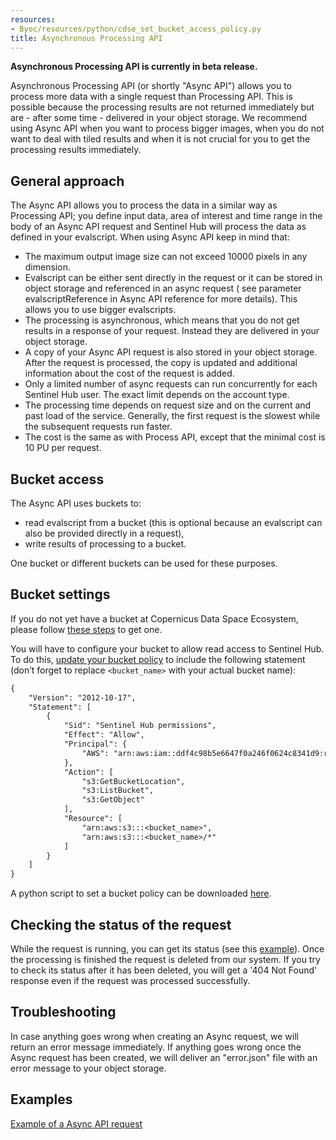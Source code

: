 ```yaml
---
resources:
- Byoc/resources/python/cdse_set_bucket_access_policy.py
title: Asynchronous Processing API
---
```


**Asynchronous Processing API is currently in beta release.**

Asynchronous Processing API (or shortly \"Async API\") allows you to
process more data with a single request than Processing API. This is
possible because the processing results are not returned immediately but
are - after some time - delivered in your object storage. We recommend
using Async API when you want to process bigger images, when you do not
want to deal with tiled results and when it is not crucial for you to
get the processing results immediately.

## General approach

The Async API allows you to process the data in a similar way as
Processing API; you define input data, area of interest and time range
in the body of an Async API request and Sentinel Hub will process the
data as defined in your evalscript. When using Async API keep in mind
that:

-   The maximum output image size can not exceed 10000 pixels in any
    dimension.
-   Evalscript can be either sent directly in the request or it can be
    stored in object storage and referenced in an async request ( see
    parameter evalscriptReference in Async API reference for more
    details). This allows you to use bigger evalscripts.
-   The processing is asynchronous, which means that you do not get
    results in a response of your request. Instead they are delivered in
    your object storage.
-   A copy of your Async API request is also stored in your object
    storage. After the request is processed, the copy is updated and
    additional information about the cost of the request is added.
-   Only a limited number of async requests can run concurrently for
    each Sentinel Hub user. The exact limit depends on the account type.
-   The processing time depends on request size and on the current and
    past load of the service. Generally, the first request is the
    slowest while the subsequent requests run faster.
-   The cost is the same as with Process API, except that the minimal
    cost is 10 PU per request.

## Bucket access

The Async API uses buckets to:

-   read evalscript from a bucket (this is optional because an
    evalscript can also be provided directly in a request),
-   write results of processing to a bucket.

One bucket or different buckets can be used for these purposes.

## Bucket settings

If you do not yet have a bucket at Copernicus Data Space Ecosystem,
please follow [these
steps](https://creodias.docs.cloudferro.com/en/latest/s3/Create-S3-bucket-and-use-it-in-Sentinel-Hub-requests.html){target="_blank"}
to get one.

You will have to configure your bucket to allow read access to Sentinel
Hub. To do this, [update your bucket
policy](https://creodias.docs.cloudferro.com/en/latest/s3/Bucket-sharing-using-s3-bucket-policy-on-Creodias.html#setting-a-policy-on-the-bucket){target="_blank"}
to include the following statement (don't forget to replace
`<bucket_name>` with your actual bucket name):

``` default
{
    "Version": "2012-10-17",
    "Statement": [
        {
            "Sid": "Sentinel Hub permissions",
            "Effect": "Allow",
            "Principal": {
                "AWS": "arn:aws:iam::ddf4c98b5e6647f0a246f0624c8341d9:root"
            },
            "Action": [
                "s3:GetBucketLocation",
                "s3:ListBucket",
                "s3:GetObject"
            ],
            "Resource": [
                "arn:aws:s3:::<bucket_name>",
                "arn:aws:s3:::<bucket_name>/*"
            ]
        }
    ]
}
```

A python script to set a bucket policy can be downloaded
[here](/APIs/SentinelHub/Byoc/resources/python/cdse_set_bucket_access_policy.py).

## Checking the status of the request

While the request is running, you can get its status (see this
[example](/APIs/SentinelHub/AsyncProcess/Examples.qmd#get-information-about-your-asynchronous-processing-request)).
Once the processing is finished the request is deleted from our system.
If you try to check its status after it has been deleted, you will get a
\'404 Not Found\' response even if the request was processed
successfully.

## Troubleshooting

In case anything goes wrong when creating an Async request, we will
return an error message immediately. If anything goes wrong once the
Async request has been created, we will deliver an \"error.json\" file
with an error message to your object storage.

## Examples

[Example of a Async API
request](/APIs/SentinelHub/AsyncProcess/Examples.qmd)
